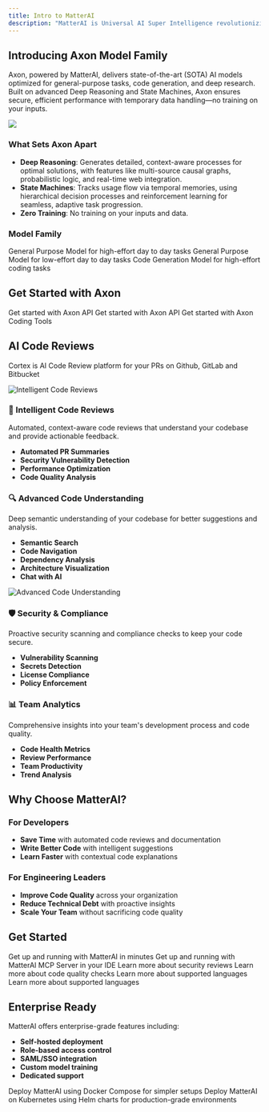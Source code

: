 ```yaml
---
title: Intro to MatterAI
description: "MatterAI is Universal AI Super Intelligence revolutionizing coding and reviews with AI that amplifies brilliance and accelerates innovation with Axon (LLM model for code gen) and Cortex (AI Code Review tool)"
---
```


## Introducing Axon Model Family

Axon, powered by MatterAI, delivers state-of-the-art (SOTA) AI models optimized for general-purpose tasks, code generation, and deep research. Built on advanced Deep Reasoning and State Machines, Axon ensures secure, efficient performance with temporary data handling—no training on your inputs.

<Frame>
  <img
    src="https://res.cloudinary.com/dxvbskvxm/image/upload/v1759829903/axon-models_n4c8t6.webp"
    className="block"
  />
</Frame>

### What Sets Axon Apart

- **Deep Reasoning**: Generates detailed, context-aware processes for optimal solutions, with features like multi-source causal graphs, probabilistic logic, and real-time web integration.
- **State Machines**: Tracks usage flow via temporal memories, using hierarchical decision processes and reinforcement learning for seamless, adaptive task progression.
- **Zero Training**: No training on your inputs and data.

### Model Family

<CardGroup cols={3}>
  <Card
    img="https://res.cloudinary.com/dxvbskvxm/image/upload/v1759829902/axon_mphl2c.webp"
    title="Axon 1"
    icon="brain-circuit"
    href="/axon"
  >
    General Purpose Model for high-effort day to day tasks
  </Card>
  <Card
    img="https://res.cloudinary.com/dxvbskvxm/image/upload/v1760447490/axon-mini_jjac8i.webp"
    title="Axon Mini 1"
    icon="microchip"
    href="/axon-mini"
  >
    General Purpose Model for low-effort day to day tasks
  </Card>
  <Card
    img="https://res.cloudinary.com/dxvbskvxm/image/upload/v1759829903/axon-code_kfrxe2.webp"
    title="Axon Code 1"
    icon="laptop-code"
    href="/axon-code"
  >
    Code Generation Model for high-effort coding tasks
  </Card>
</CardGroup>

## Get Started with Axon

<CardGroup cols={3}>
  <Card title="Get API Key" icon="key" href="/axon-ai/api-keys">
    Get started with Axon API
  </Card>
  <Card
    title="API Reference"
    icon="globe"
    href="/api-reference/endpoint/completions"
  >
    Get started with Axon API
  </Card>
  <Card
    title="Coding Tools"
    icon="laptop-code"
    href="/coding-tools/editors/cline"
  >
    Get started with Axon Coding Tools
  </Card>
</CardGroup>

## AI Code Reviews

Cortex is AI Code Review platform for your PRs on Github, GitLab and Bitbucket

<Frame>
  <img
    className="block"
    src="/images/docs-intro-1.png"
    alt="Intelligent Code Reviews"
  />
</Frame>

### 🤖 Intelligent Code Reviews

Automated, context-aware code reviews that understand your codebase and provide actionable feedback.

- **Automated PR Summaries**
- **Security Vulnerability Detection**
- **Performance Optimization**
- **Code Quality Analysis**

### 🔍 Advanced Code Understanding

Deep semantic understanding of your codebase for better suggestions and analysis.

- **Semantic Search**
- **Code Navigation**
- **Dependency Analysis**
- **Architecture Visualization**
- **Chat with AI**

<Frame>
  <img
    className="block"
    src="/images/docs-intro-2.png"
    alt="Advanced Code Understanding"
  />
</Frame>

### 🛡️ Security & Compliance

Proactive security scanning and compliance checks to keep your code secure.

- **Vulnerability Scanning**
- **Secrets Detection**
- **License Compliance**
- **Policy Enforcement**

### 📊 Team Analytics

Comprehensive insights into your team's development process and code quality.

- **Code Health Metrics**
- **Review Performance**
- **Team Productivity**
- **Trend Analysis**

## Why Choose MatterAI?

### For Developers

- **Save Time** with automated code reviews and documentation
- **Write Better Code** with intelligent suggestions
- **Learn Faster** with contextual code explanations

### For Engineering Leaders

- **Improve Code Quality** across your organization
- **Reduce Technical Debt** with proactive insights
- **Scale Your Team** without sacrificing code quality

## Get Started

<CardGroup cols={2}>
  <Card
    title="Quick Start Guide"
    icon="rocket"
    href="/quickstart-ai-code-review-agent"
  >
    Get up and running with MatterAI in minutes
  </Card>
  <Card
    title="Integrate with your IDE"
    icon="rocket"
    href="/quickstart-ai-code-review-mcp-server"
  >
    Get up and running with MatterAI MCP Server in your IDE
  </Card>
  <Card
    title="Security Reviews"
    icon="shield-check"
    href="/features/security-analysis"
  >
    Learn more about security reviews
  </Card>
  <Card title="Code Quality Checks" icon="code" href="/features/code-quality">
    Learn more about code quality checks
  </Card>
  <Card
    title="Supported Languages"
    icon="message-code"
    href="/languages/supported-languages"
  >
    Learn more about supported languages
  </Card>
  <Card title="Command List" icon="command" href="/features/command-list">
    Learn more about supported languages
  </Card>
</CardGroup>

## Enterprise Ready

MatterAI offers enterprise-grade features including:

- **Self-hosted deployment**
- **Role-based access control**
- **SAML/SSO integration**
- **Custom model training**
- **Dedicated support**

<CardGroup cols={2}>
  <Card
    title="Docker Compose Deployment"
    icon="docker"
    href="/enterprise/self-hosted-docker-compose"
  >
    Deploy MatterAI using Docker Compose for simpler setups
  </Card>
  <Card
    title="Kubernetes Deployment"
    icon="dharmachakra"
    href="/enterprise/self-hosted-helm-chart"
  >
    Deploy MatterAI on Kubernetes using Helm charts for production-grade
    environments
  </Card>
</CardGroup>
